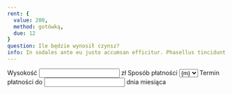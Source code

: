 ```yaml
---
rent: {
  value: 200,
  method: gotówką,
  due: 12
}
question: Ile będzie wynosił czynsz?
info: In sodales ante eu justo accumsan efficitur. Phasellus tincidunt nec ipsum dignissim interdum. Morbi in lectus id magna cursus egestas eget sed odio. Etiam iaculis pretium nibh quis pharetra. Fusce sagittis neque vitae efficitur tempor. In felis mauris, volutpat et egestas vel, facilisis et risus. Cras interdum nec eros in malesuada. Phasellus aliquam fermentum quam.
---
```


<InputGroup size={InputSize.lg}>
    <label for="rent">Wysokość</label>
    <input type="number" id="rent" name="value" value={frontmatter.rent.value} required step=".01" min="1"/>
    <span>zł</span>
</InputGroup>
<InputGroup size={InputSize.lg}>
    <label for="rentMethod">Sposób płatności</label> 
    <select id="rentMethod" name="method" required>
    {paymentMethodEnum.map((m) => <option value={m} selected={frontmatter.rent.method === m}>{m}</option>)}
    </select>
</InputGroup>
<InputGroup size={InputSize.lg}>
    <label for="rentdue">Termin płatności do</label>
    <input id="rentdue" type="number" name="due" value={frontmatter.rent.due} min="1" />
    <span>dnia miesiąca</span>
</InputGroup>
<input type="hidden" name="rent" />